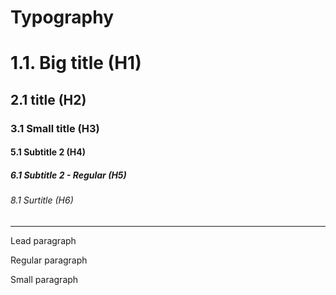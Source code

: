 <Meta title="Example/Typography" />

<style> {`
    .mb-3 {
        margin-bottom: 20px;
    }
    .mb-5 {
        margin-bottom: 40px;
    }
    .sbdocs-h2 {
        border-width: 0;
    }
`}</style>

<h1 class="mb-5">Typography</h1>

<div class="mb-3">
    <h1>1.1. Big title (H1)</h1>
</div>
<div class="mb-3">
    <h2>2.1 title (H2)</h2>
</div>
<div class="mb-3">
    <h3>3.1 Small title (H3)</h3>
</div>
<div class="mb-3">
    <h4>5.1 Subtitle 2 (H4)</h4>
</div>
<div class="mb-3">
    <h5>6.1 Subtitle 2 - Regular (H5)</h5>
</div>
<div class="mb-3">
    <h6>8.1 Surtitle (H6)</h6>
</div>

<hr />

<p class="lead mb-3">Lead paragraph</p>
<p class="mb-3">Regular paragraph</p>
<p class="small mb-3">Small paragraph</p>